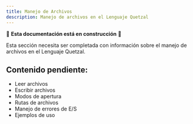 ```yaml
---
title: Manejo de Archivos
description: Manejo de archivos en el Lenguaje Quetzal
---
```


🚧 **Esta documentación está en construcción** 🚧

Esta sección necesita ser completada con información sobre el manejo de archivos en el Lenguaje Quetzal.

## Contenido pendiente:
- Leer archivos
- Escribir archivos
- Modos de apertura
- Rutas de archivos
- Manejo de errores de E/S
- Ejemplos de uso
